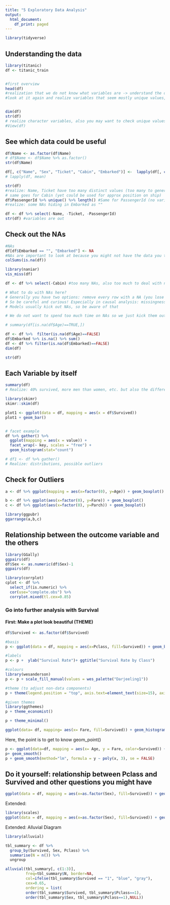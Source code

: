 ---
title: "5 Exploratory Data Analysis"
output:
  html_document:
    df_print: paged
---


```{r}
library(tidyverse)
```

## Understanding the data

```{r}
library(titanic)
df <- titanic_train


#first overview
head(df)
#realization that we do not know what variables are -> understand the data
#look at it again and realize variables that seem mostly unique values, first look at size and structure


dim(df)
str(df) 
# realize character variables, also you may want to check unique values - e.g. by str() with factors (displays levels)
#View(df)
```

## See which data could be useful
```{r}
df$Name <- as.factor(df$Name)
# df$Name <- df$Name %>% as.factor()
str(df$Name)

df[, c("Name", "Sex", "Ticket", "Cabin", "Embarked")] <-  lapply(df[, c("Name", "Sex", "Ticket", "Cabin", "Embarked")], as.factor)
# lapply(df, mean)

str(df)
#realize: Name, Ticket have too many distinct values (too many to generalize upon)- yet Name could be used to identify families or see if title matters (feature engineering is not focus of this class)
# same goes for Cabin (yet could be used for approx position on ship)
df$PassengerId %>% unique() %>% length() #Same for PassengerId (no variation that helps explaining survival) - PassengerId and Ticket are even random
#realize: some NAs hiding in Embarked as "" 
```


```{r}
df <- df %>% select(-Name, -Ticket, -PassengerId)
str(df) #variables are out
```
## Check out the NAs
```{r}
#NAs
df[df$Embarked == "", "Embarked"] <- NA 
#NAs are important to look at because you might not have the data you think you have
colSums(is.na(df))

library(naniar)
vis_miss(df)

df <- df %>% select(-Cabin) #too many NAs, also too much to deal with now

# What to do with NAs here? 
# Generally you have two options: remove every row with a NA (you lose data) or impute the NAs with something that makes sense, e.g. its mean or a 0 (preferably s.th. better informed; you might bias your model)
# So be careful and curious! Especially in causal analysis: missingness might have a pattern (e.g. due to the data generating process, maybe useful); in prediction we care only about how we best inform our model 
# Models usually kick out NAs, so be aware of that

# We do not want to spend too much time on NAs so we just kick them out now (you shouldn't finalize that decision here)

# summary(df[is.na(df$Age)==TRUE,])

df <- df %>%  filter(is.na(df$Age)==FALSE)
df$Embarked %>% is.na() %>% sum()
df <- df %>% filter(is.na(df$Embarked)==FALSE)
dim(df)

```

```{r}
str(df)
```


## Each Variable by itself
```{r}
summary(df)
# Realize: 40% survived, more men than women, etc. but also the difference between factor and numerical variables

library(skimr)
skimr::skim(df)

plot1 <- ggplot(data = df, mapping = aes(x = df$Survived))
plot1 + geom_bar()


# facet example
df %>% gather() %>%
  ggplot(mapping = aes(x = value)) +
  facet_wrap(~ key, scales = "free") +
  geom_histogram(stat="count")

# df1 <- df %>% gather()
# Realize: distributions, possible outliers

```



## Check for Outliers
```{r}

a <- df %>% ggplot(mapping = aes(x=factor(0), y=Age)) + geom_boxplot()

b <- df %>% ggplot(aes(x=factor(0), y=Fare)) + geom_boxplot()
c <- df %>% ggplot(aes(x=factor(0), y=Parch)) + geom_boxplot()

library(ggpubr)
ggarrange(a,b,c)
```



## Relationship between the outcome variable and the others
```{r, message=FALSE}
library(GGally)
ggpairs(df)
df$Sex <- as.numeric(df$Sex)-1
ggpairs(df)

library(corrplot)
cplot <- df %>%
  select_if(is.numeric) %>%
  cor(use="complete.obs") %>%
  corrplot.mixed(tl.cex=0.85)

```
### Go into further analysis with Survival

#### First: Make a plot look beautiful (THEME)
```{r}
df$Survived <- as.factor(df$Survived)

#basis
p <- ggplot(data = df, mapping = aes(x=Pclass, fill=Survived)) + geom_bar(alpha=0.5)

#labels
p <- p +  ylab("Survival Rate")+ ggtitle("Survival Rate by Class")

#colours
library(wesanderson)
p <- p + scale_fill_manual(values = wes_palette("Darjeeling1"))

#theme (to adjust non-data components)
p + theme(legend.position = "top", axis.text=element_text(size=15), axis.text.x = element_text(angle = 90))

#given themes 
library(ggthemes)
p + theme_economist() 

p + theme_minimal()
```




```{r}
ggplot(data= df, mapping= aes(x= Fare, fill=Survived)) + geom_histogram(aes(y=..density..)) 
```


Here, the point is to get to know geom_point()
```{r}
p <- ggplot(data=df, mapping = aes(x= Age, y = Fare, color=Survived)) + geom_point()
p+ geom_smooth()
p + geom_smooth(method="lm", formula = y ~ poly(x, 3), se = FALSE)
```


## Do it yourself: relationship between Pclass and Survived and other questions you might have
```{r}
ggplot(data = df, mapping = aes(x=as.factor(Sex), fill=Survived)) + geom_bar()
```

Extended:
```{r}
library(scales)
ggplot(data = df, mapping = aes(x=as.factor(Sex), fill=Survived)) + geom_bar(aes(y= (..count..)/sum(..count..)))+scale_y_continuous(labels=scales::percent)
```

Extended: Alluvial Diagram
```{r}
library(alluvial)

tbl_summary <- df %>% 
  group_by(Survived, Sex, Pclass) %>%
  summarise(N = n()) %>% 
  ungroup

alluvial(tbl_summary[, c(1:3)],
         freq=tbl_summary$N, border=NA,
         col=ifelse(tbl_summary$Survived == "1", "blue", "gray"),
         cex=0.65,
         ordering = list(
         order(tbl_summary$Survived, tbl_summary$Pclass==1),
         order(tbl_summary$Sex, tbl_summary$Pclass==1),NULL))


```






